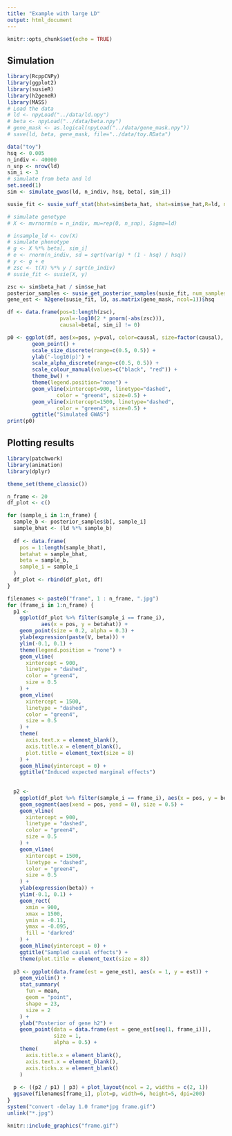 ```yaml
---
title: "Example with large LD"
output: html_document
---
```


```r
knitr::opts_chunk$set(echo = TRUE)
```

## Simulation
```r
library(RcppCNPy)
library(ggplot2)
library(susieR)
library(h2geneR)
library(MASS)
# Load the data
# ld <- npyLoad("../data/ld.npy")
# beta <- npyLoad("../data/beta.npy")
# gene_mask <- as.logical(npyLoad("../data/gene_mask.npy"))
# save(ld, beta, gene_mask, file="../data/toy.RData")

data("toy")
hsq <- 0.005
n_indiv <- 40000
n_snp <- nrow(ld)
sim_i <- 3
# simulate from beta and ld
set.seed(1)
sim <- simulate_gwas(ld, n_indiv, hsq, beta[, sim_i])

susie_fit <- susie_suff_stat(bhat=sim$beta_hat, shat=sim$se_hat,R=ld, n=n_indiv)

# simulate genotype
# X <- mvrnorm(n = n_indiv, mu=rep(0, n_snp), Sigma=ld)

# insample_ld <- cov(X)
# simulate phenotype
# g <- X %*% beta[, sim_i]
# e <- rnorm(n_indiv, sd = sqrt(var(g) * (1 - hsq) / hsq))
# y <- g + e
# zsc <- t(X) %*% y / sqrt(n_indiv)
# susie_fit <- susie(X, y)

zsc <- sim$beta_hat / sim$se_hat
posterior_samples <- susie_get_posterior_samples(susie_fit, num_samples=500)
gene_est <- h2gene(susie_fit, ld, as.matrix(gene_mask, ncol=1))$hsq

df <- data.frame(pos=1:length(zsc),
                 pval=-log10(2 * pnorm(-abs(zsc))),
                 causal=beta[, sim_i] != 0)

p0 <- ggplot(df, aes(x=pos, y=pval, color=causal, size=factor(causal), alpha=factor(causal))) +
        geom_point() +
        scale_size_discrete(range=c(0.5, 0.5)) +
        ylab('-log10(p)') +
        scale_alpha_discrete(range=c(0.5, 0.5)) +
        scale_colour_manual(values=c("black", "red")) +
        theme_bw() + 
        theme(legend.position="none") +
        geom_vline(xintercept=900, linetype="dashed", 
                color = "green4", size=0.5) +
        geom_vline(xintercept=1500, linetype="dashed", 
                color = "green4", size=0.5) +
        ggtitle("Simulated GWAS")
print(p0)
```

## Plotting results
```r
library(patchwork)
library(animation)
library(dplyr)

theme_set(theme_classic())

n_frame <- 20
df_plot <- c()

for (sample_i in 1:n_frame) {
  sample_b <- posterior_samples$b[, sample_i]
  sample_bhat <- (ld %*% sample_b)
  
  df <- data.frame(
    pos = 1:length(sample_bhat),
    betahat = sample_bhat,
    beta = sample_b,
    sample_i = sample_i
  )
  df_plot <- rbind(df_plot, df)
}

filenames <- paste0("frame", 1 : n_frame, ".jpg")
for (frame_i in 1:n_frame) {
  p1 <-
    ggplot(df_plot %>% filter(sample_i == frame_i),
           aes(x = pos, y = betahat)) +
    geom_point(size = 0.2, alpha = 0.3) +
    ylab(expression(paste(V, beta))) +
    ylim(-0.1, 0.1) +
    theme(legend.position = "none") +
    geom_vline(
      xintercept = 900,
      linetype = "dashed",
      color = "green4",
      size = 0.5
    ) +
    geom_vline(
      xintercept = 1500,
      linetype = "dashed",
      color = "green4",
      size = 0.5
    ) +
    theme(
      axis.text.x = element_blank(),
      axis.title.x = element_blank(),
      plot.title = element_text(size = 8)
    ) +
    geom_hline(yintercept = 0) +
    ggtitle("Induced expected marginal effects")
  
  
  p2 <-
    ggplot(df_plot %>% filter(sample_i == frame_i), aes(x = pos, y = beta)) +
    geom_segment(aes(xend = pos, yend = 0), size = 0.5) +
    geom_vline(
      xintercept = 900,
      linetype = "dashed",
      color = "green4",
      size = 0.5
    ) +
    geom_vline(
      xintercept = 1500,
      linetype = "dashed",
      color = "green4",
      size = 0.5
    ) +
    ylab(expression(beta)) +
    ylim(-0.1, 0.1) +
    geom_rect(
      xmin = 900,
      xmax = 1500,
      ymin = -0.11,
      ymax = -0.095,
      fill = 'darkred'
    ) +
    geom_hline(yintercept = 0) +
    ggtitle("Sampled causal effects") +
    theme(plot.title = element_text(size = 8))
  
  p3 <- ggplot(data.frame(est = gene_est), aes(x = 1, y = est)) +
    geom_violin() +
    stat_summary(
      fun = mean,
      geom = "point",
      shape = 23,
      size = 2
    ) +
    ylab("Posterior of gene h2") +
    geom_point(data = data.frame(est = gene_est[seq(1, frame_i)]),
               size = 1,
               alpha = 0.5) +
    theme(
      axis.title.x = element_blank(),
      axis.text.x = element_blank(),
      axis.ticks.x = element_blank()
    )
  
  p <- ((p2 / p1) | p3) + plot_layout(ncol = 2, widths = c(2, 1))
  ggsave(filenames[frame_i], plot=p, width=6, height=5, dpi=200)
}
system("convert -delay 1.0 frame*jpg frame.gif")
unlink("*.jpg")
```

```r
knitr::include_graphics("frame.gif")
```
